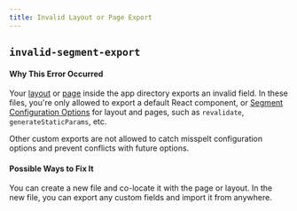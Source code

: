 ```yaml
---
title: Invalid Layout or Page Export
---
```


## `invalid-segment-export`

#### Why This Error Occurred

Your [layout](/docs/app/api-reference/file-conventions/layout) or [page](/docs/app/api-reference/file-conventions/page) inside the app directory exports an invalid field. In these files, you're only allowed to export a default React component, or [Segment Configuration Options](/docs/app/api-reference/file-conventions/route-segment-config) for layout and pages, such as `revalidate`, `generateStaticParams`, etc.

Other custom exports are not allowed to catch misspelt configuration options and prevent conflicts with future options.

#### Possible Ways to Fix It

You can create a new file and co-locate it with the page or layout. In the new file, you can export any custom fields and import it from anywhere.
